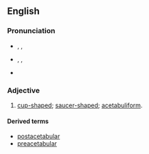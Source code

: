 ==English==

===Pronunciation===
* {{a|RP}} {{enPR|ă'-sĭ-tăbʹyo͝o-lə}}, {{IPA|/ˌæsɪˈtæbjʊlə/}}, {{X-SAMPA|/%{sI"t{bjUl@/}}
* {{a|US}} {{enPR|ă'-sĭ-tăbʹyə-lər}}, {{IPA|/ˌæsɪˈtæbjəlɚ/}}, {{X-SAMPA|/%{sI"t{bj@l@`/}}
* {{audio|En-us-acetabular.ogg|Audio (US)}}

===Adjective===
{{head|en|adjective}}

# [[cup-shaped]]; [[saucer-shaped]]; [[acetabuliform]].

====Derived terms====
* [[postacetabular]]
* [[preacetabular]]